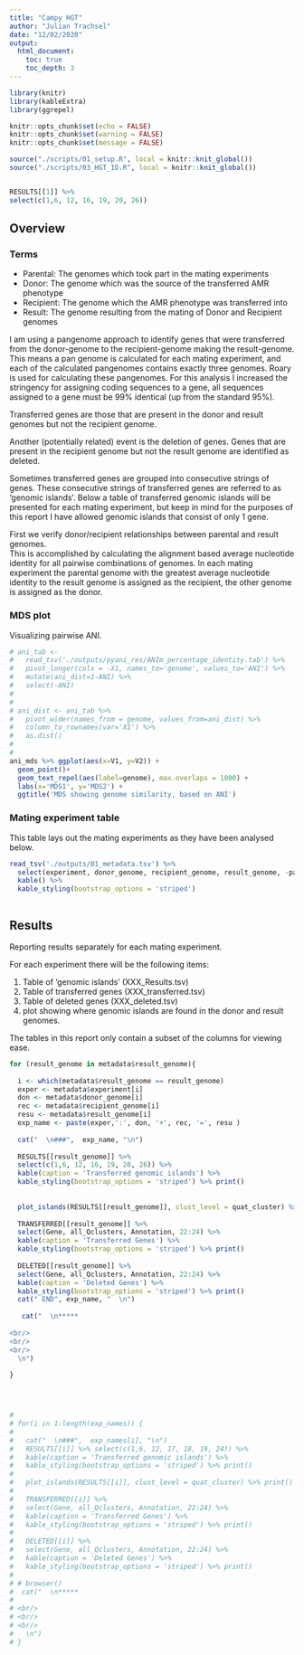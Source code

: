 ```yaml
---
title: "Campy HGT"
author: "Julian Trachsel"
date: "12/02/2020"
output:
  html_document:
    toc: true
    toc_depth: 3
---
```



```r
library(knitr)
library(kableExtra)
library(ggrepel)

knitr::opts_chunk$set(echo = FALSE)
knitr::opts_chunk$set(warning = FALSE)
knitr::opts_chunk$set(message = FALSE)

source("./scripts/01_setup.R", local = knitr::knit_global())
source("./scripts/03_HGT_ID.R", local = knitr::knit_global())


RESULTS[[1]] %>% 
select(c(1,6, 12, 16, 19, 20, 26))

```

## Overview  
  
### Terms  
  
- Parental: The genomes which took part in the mating experiments  
- Donor: The genome which was the source of the transferred AMR phenotype  
- Recipient: The genome which the AMR phenotype was transferred into  
- Result: The genome resulting from the mating of Donor and Recipient genomes  
  
I am using a pangenome approach to identify genes that were transferred from the donor-genome to the recipient-genome making the result-genome.  This means a pan genome is calculated for each mating experiment, and each of the calculated pangenomes contains exactly three genomes.  Roary is used for calculating these pangenomes. For this analysis I increased the stringency for assigning coding sequences to a gene, all sequences assigned to a gene must be 99% identical (up from the standard 95%).  
  
  
Transferred genes are those that are present in the donor and result genomes but not the recipient genome.  

Another (potentially related) event is the deletion of genes.  Genes that are present in the recipient genome but not the result genome are identified as deleted.  


Sometimes transferred genes are grouped into consecutive strings of genes.  These consecutive strings of transferred genes are referred to as 'genomic islands'.  Below a table of transferred genomic islands will be presented for each mating experiment, but keep in mind for the purposes of this report I have allowed genomic islands that consist of only 1 gene.  




First we verify donor/recipient relationships between parental and result genomes.  
This is accomplished by calculating the alignment based average nucleotide identity for all pairwise combinations of genomes.  In each mating experiment the parental genome with the greatest average nucleotide identity to the result genome is assigned as the recipient, the other genome is assigned as the donor.  

### MDS plot  

Visualizing pairwise ANI.  

```r

# ani_tab <-
#   read_tsv('./outputs/pyani_res/ANIm_percentage_identity.tab') %>% 
#   pivot_longer(cols = -X1, names_to='genome', values_to='ANI') %>% 
#   mutate(ani_dist=1-ANI) %>%
#   select(-ANI)
# 
# 
# ani_dist <- ani_tab %>% 
#   pivot_wider(names_from = genome, values_from=ani_dist) %>% 
#   column_to_rownames(var='X1') %>%
#   as.dist()
# 
# 
ani_mds %>% ggplot(aes(x=V1, y=V2)) +
  geom_point()+
  geom_text_repel(aes(label=genome), max.overlaps = 1000) +
  labs(x='MDS1', y='MDS2') +
  ggtitle('MDS showing genome similarity, based on ANI')


```

### Mating experiment table   

This table lays out the mating experiments as they have been analysed below.  




```r

read_tsv('./outputs/01_metadata.tsv') %>%
  select(experiment, donor_genome, recipient_genome, result_genome, -pan_dir) %>% 
  kable() %>% 
  kable_styling(bootstrap_options = 'striped')



```

## Results  
  
Reporting results separately for each mating experiment.  
  
For each experiment there will be the following items:  
  
  1. Table of 'genomic islands' (XXX_Results.tsv)   
  2. Table of transferred genes  (XXX_transferred.tsv)
  3. Table of deleted genes  (XXX_deleted.tsv)
  4. plot showing where genomic islands are found in the donor and result genomes.  
  
  
The tables in this report only contain a subset of the columns for viewing ease.  


```r

for (result_genome in metadata$result_genome){
  
  i <- which(metadata$result_genome == result_genome)
  exper <- metadata$experiment[i]
  don <- metadata$donor_genome[i]
  rec <- metadata$recipient_genome[i]
  resu <- metadata$result_genome[i]
  exp_name <- paste(exper,':', don, '+', rec, '=', resu )
  
  cat("  \n###",  exp_name, "\n")
  
  RESULTS[[result_genome]] %>% 
  select(c(1,6, 12, 16, 19, 20, 26)) %>% 
  kable(caption = 'Transferred genomic islands') %>% 
  kable_styling(bootstrap_options = 'striped') %>% print()
    
    
  plot_islands(RESULTS[[result_genome]], clust_level = quat_cluster) %>% print()
  
  TRANSFERRED[[result_genome]] %>% 
  select(Gene, all_Qclusters, Annotation, 22:24) %>% 
  kable(caption = 'Transferred Genes') %>% 
  kable_styling(bootstrap_options = 'striped') %>% print()
    
  DELETED[[result_genome]] %>%
  select(Gene, all_Qclusters, Annotation, 22:24) %>% 
  kable(caption = 'Deleted Genes') %>% 
  kable_styling(bootstrap_options = 'striped') %>% print()
  cat(" END", exp_name, "  \n")
  
   cat("  \n*****  
  
<br/>  
<br/>  
<br/>  
  \n")
  
}




# 
# for(i in 1:length(exp_names)) {
#   
#   cat("  \n###",  exp_names[i], "\n")
#   RESULTS[[i]] %>% select(c(1,6, 12, 17, 18, 19, 24)) %>% 
#   kable(caption = 'Transferred genomic islands') %>% 
#   kable_styling(bootstrap_options = 'striped') %>% print()
# 
#   plot_islands(RESULTS[[i]], clust_level = quat_cluster) %>% print()
# 
#   TRANSFERRED[[i]] %>%
#   select(Gene, all_Qclusters, Annotation, 22:24) %>% 
#   kable(caption = 'Transferred Genes') %>% 
#   kable_styling(bootstrap_options = 'striped') %>% print()
# 
#   DELETED[[i]] %>%
#   select(Gene, all_Qclusters, Annotation, 22:24) %>% 
#   kable(caption = 'Deleted Genes') %>% 
#   kable_styling(bootstrap_options = 'striped') %>% print()
# 
# # browser()
#  cat("  \n*****  
#   
# <br/>  
# <br/>  
# <br/>  
#   \n")
# }
```